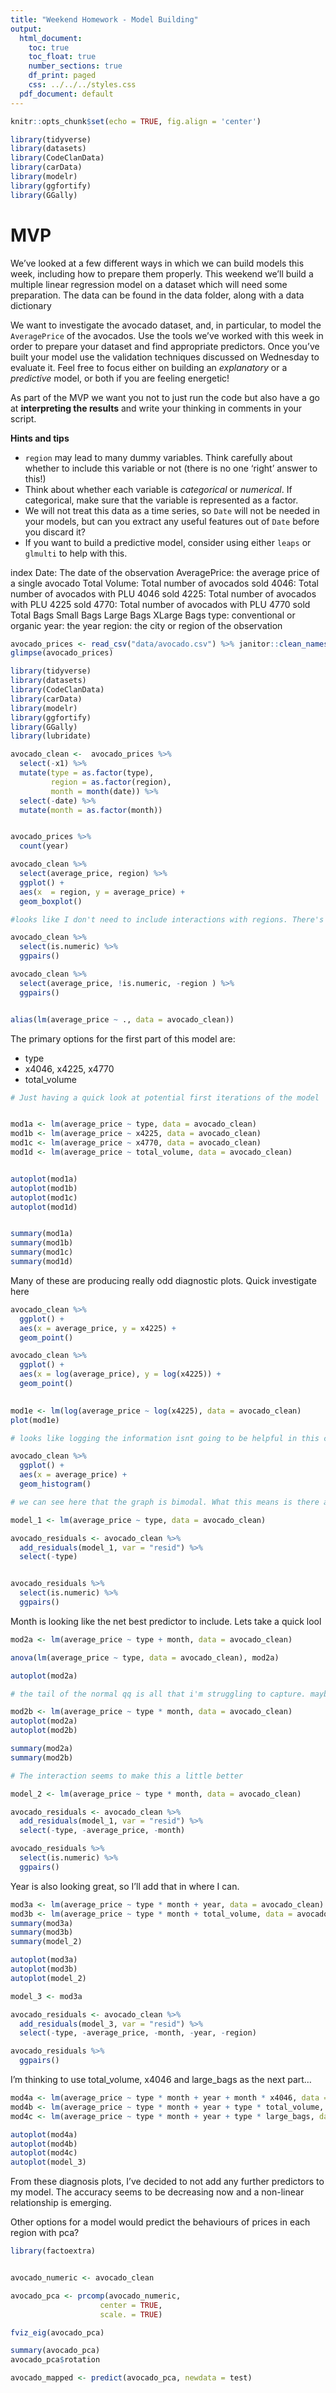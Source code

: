 ```yaml
---
title: "Weekend Homework - Model Building"
output:
  html_document:
    toc: true
    toc_float: true
    number_sections: true
    df_print: paged
    css: ../../../styles.css
  pdf_document: default
---
```


```r
knitr::opts_chunk$set(echo = TRUE, fig.align = 'center')
```
```r
library(tidyverse)
library(datasets)
library(CodeClanData)
library(carData)
library(modelr)
library(ggfortify)
library(GGally)
```

# MVP

We've looked at a few different ways in which we can build models this week, including how to prepare them properly. This weekend we'll build a multiple linear regression model on a dataset which will need some preparation. The data can be found in the data folder, along with a data dictionary

We want to investigate the avocado dataset, and, in particular, to model the `AveragePrice` of the avocados. Use the tools we've worked with this week in order to prepare your dataset and find appropriate predictors. Once you've built your model use the validation techniques discussed on Wednesday to evaluate it. Feel free to focus either on building an *explanatory* or a *predictive* model, or both if you are feeling energetic!

As part of the MVP we want you not to just run the code but also have a go at **interpreting the results** and write your thinking in comments in your script.

**Hints and tips**

* `region` may lead to many dummy variables. Think carefully about whether to include this variable or not (there is no one 'right' answer to this!)
* Think about whether each variable is *categorical* or *numerical*. If categorical, make sure that the variable is represented as a factor.
* We will not treat this data as a time series, so `Date` will not be needed in your models, but can you extract any useful features out of `Date` before you discard it?
* If you want to build a predictive model, consider using either `leaps` or `glmulti` to help with this.

index
Date: The date of the observation
AveragePrice: the average price of a single avocado
Total Volume: Total number of avocados sold
4046: Total number of avocados with PLU 4046 sold
4225: Total number of avocados with PLU 4225 sold
4770: Total number of avocados with PLU 4770 sold
Total Bags
Small Bags
Large Bags
XLarge Bags
type: conventional or organic
year: the year
region: the city or region of the observation


```r

avocado_prices <- read_csv("data/avocado.csv") %>% janitor::clean_names()
glimpse(avocado_prices)
```


```r
library(tidyverse)
library(datasets)
library(CodeClanData)
library(carData)
library(modelr)
library(ggfortify)
library(GGally)
library(lubridate)
```

```r
avocado_clean <-  avocado_prices %>% 
  select(-x1) %>% 
  mutate(type = as.factor(type),
         region = as.factor(region),
         month = month(date)) %>% 
  select(-date) %>% 
  mutate(month = as.factor(month))


avocado_prices %>% 
  count(year)
```

```r
avocado_clean %>% 
  select(average_price, region) %>% 
  ggplot() +
  aes(x  = region, y = average_price) + 
  geom_boxplot() 

#looks like I don't need to include interactions with regions. There's too many points and theyre quite varied for each region anyway.

avocado_clean %>% 
  select(is.numeric) %>% 
  ggpairs()

avocado_clean %>% 
  select(average_price, !is.numeric, -region ) %>% 
  ggpairs()


alias(lm(average_price ~ ., data = avocado_clean))

```

The primary options for the first part of this model are:

* type
* x4046, x4225, x4770
* total_volume

```r

# Just having a quick look at potential first iterations of the model


mod1a <- lm(average_price ~ type, data = avocado_clean)
mod1b <- lm(average_price ~ x4225, data = avocado_clean)
mod1c <- lm(average_price ~ x4770, data = avocado_clean)
mod1d <- lm(average_price ~ total_volume, data = avocado_clean)


autoplot(mod1a)
autoplot(mod1b)
autoplot(mod1c)
autoplot(mod1d)


summary(mod1a)
summary(mod1b)
summary(mod1c)
summary(mod1d)


```

Many of these are producing really odd diagnostic plots. Quick investigate here

```r
avocado_clean %>% 
  ggplot() +
  aes(x = average_price, y = x4225) +
  geom_point()

avocado_clean %>% 
  ggplot() +
  aes(x = log(average_price), y = log(x4225)) +
  geom_point()
  

mod1e <- lm(log(average_price ~ log(x4225), data = avocado_clean)
plot(mod1e)

# looks like logging the information isnt going to be helpful in this case. First predictor  -> type
```

```r
avocado_clean %>% 
  ggplot() +
  aes(x = average_price) + 
  geom_histogram()

# we can see here that the graph is bimodal. What this means is there are two particular effectors. So it also makes sense here to include type, which has two parameters, into the model.

model_1 <- lm(average_price ~ type, data = avocado_clean)


```

```r
avocado_residuals <- avocado_clean %>% 
  add_residuals(model_1, var = "resid") %>% 
  select(-type)


avocado_residuals %>% 
  select(is.numeric) %>% 
  ggpairs()
```

Month is looking like the net best predictor to include. Lets take a quick lool

```r
mod2a <- lm(average_price ~ type + month, data = avocado_clean)

anova(lm(average_price ~ type, data = avocado_clean), mod2a)

autoplot(mod2a)

# the tail of the normal qq is all that i'm struggling to capture. maybe its about the type relationships

mod2b <- lm(average_price ~ type * month, data = avocado_clean)
autoplot(mod2a)
autoplot(mod2b)

summary(mod2a)
summary(mod2b)

# The interaction seems to make this a little better
```

```r
model_2 <- lm(average_price ~ type * month, data = avocado_clean)

avocado_residuals <- avocado_clean %>% 
  add_residuals(model_1, var = "resid") %>% 
  select(-type, -average_price, -month)

avocado_residuals %>% 
  select(is.numeric) %>% 
  ggpairs()


```

Year is also looking great, so I'll add that in where I can.

```r
mod3a <- lm(average_price ~ type * month + year, data = avocado_clean)
mod3b <- lm(average_price ~ type * month + total_volume, data = avocado_clean)
summary(mod3a)
summary(mod3b)
summary(model_2)

autoplot(mod3a)
autoplot(mod3b)
autoplot(model_2)

```

```r
model_3 <- mod3a

avocado_residuals <- avocado_clean %>% 
  add_residuals(model_3, var = "resid") %>% 
  select(-type, -average_price, -month, -year, -region)

avocado_residuals %>% 
  ggpairs()
```

I'm thinking to use total_volume, x4046 and large_bags as the next part...


```r
mod4a <- lm(average_price ~ type * month + year + month * x4046, data = avocado_clean)
mod4b <- lm(average_price ~ type * month + year + type * total_volume, data = avocado_clean)
mod4c <- lm(average_price ~ type * month + year + type * large_bags, data = avocado_clean)

autoplot(mod4a)
autoplot(mod4b)
autoplot(mod4c)
autoplot(model_3)

```

From these diagnosis plots, I've decided to not add any further predictors to my model. The accuracy seems to be decreasing now and a non-linear relationship is emerging.


Other options for a model would predict the behaviours of prices in each region with pca?




```r
library(factoextra)


avocado_numeric <- avocado_clean

avocado_pca <- prcomp(avocado_numeric, 
                    center = TRUE, 
                    scale. = TRUE) 

fviz_eig(avocado_pca)


```

```r
summary(avocado_pca)
avocado_pca$rotation
```


```r
avocado_mapped <- predict(avocado_pca, newdata = test)
```



